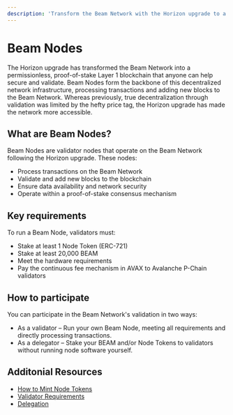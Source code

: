 ```yaml
---
description: 'Transform the Beam Network with the Horizon upgrade to a permissionless Layer 1 blockchain using PoS, enabling users to earn rewards as validators or delegators.'
---
```

# Beam Nodes

The Horizon upgrade has transformed the Beam Network into a permissionless, proof-of-stake Layer 1 blockchain that anyone can help secure and validate. Beam Nodes form the backbone of this decentralized network infrastructure, processing transactions and adding new blocks to the Beam Network. Whereas previously, true decentralization through validation was limited by the hefty price tag, the Horizon upgrade has made the network more accessible.

## What are Beam Nodes?
Beam Nodes are validator nodes that operate on the Beam Network following the Horizon upgrade. These nodes:

- Process transactions on the Beam Network
- Validate and add new blocks to the blockchain
- Ensure data availability and network security
- Operate within a proof-of-stake consensus mechanism

## Key requirements
To run a Beam Node, validators must:
- Stake at least 1 Node Token (ERC-721)
- Stake at least 20,000 BEAM
- Meet the hardware requirements
- Pay the continuous fee mechanism in AVAX to Avalanche P-Chain validators

## How to participate
You can participate in the Beam Network's validation in two ways:

- As a validator – Run your own Beam Node, meeting all requirements and directly processing transactions.
- As a delegator – Stake your BEAM and/or Node Tokens to validators without running node software yourself.

## Additonial Resources
- [How to Mint Node Tokens](/nodes/requirements/mint)
- [Validator Requirements](/nodes/requirements)
- [Delegation](/nodes/delegation)
